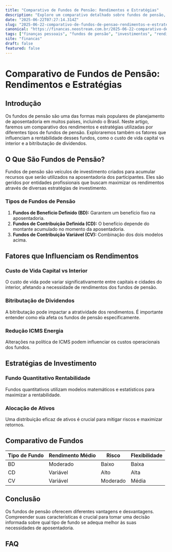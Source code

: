```yaml
---
title: "Comparativo de Fundos de Pensão: Rendimentos e Estratégias"
description: "Explore um comparativo detalhado sobre fundos de pensão, focando em rendimentos, estratégias e fatores que influenciam sua rentabilidade."
date: "2025-06-22T07:27:14.314Z"
slug: "2025-06-22-comparativo-de-fundos-de-pensao-rendimentos-e-estrategias"
canonical: "https://financas.neostream.com.br/2025-06-22-comparativo-de-fundos-de-pensao-rendimentos-e-estrategias"
tags: ["finanças pessoais", "fundos de pensão", "investimentos", "rendimento", "estratégia financeira"]
site: "financas"
draft: false
featured: false
---
```


# Comparativo de Fundos de Pensão: Rendimentos e Estratégias

## Introdução
Os fundos de pensão são uma das formas mais populares de planejamento de aposentadoria em muitos países, incluindo o Brasil. Neste artigo, faremos um comparativo dos rendimentos e estratégias utilizadas por diferentes tipos de fundos de pensão. Exploraremos também os fatores que influenciam a rentabilidade desses fundos, como o custo de vida capital vs interior e a bitributação de dividendos.

## O Que São Fundos de Pensão?
Fundos de pensão são veículos de investimento criados para acumular recursos que serão utilizados na aposentadoria dos participantes. Eles são geridos por entidades profissionais que buscam maximizar os rendimentos através de diversas estratégias de investimento.

### Tipos de Fundos de Pensão
1. **Fundos de Benefício Definido (BD):** Garantem um benefício fixo na aposentadoria.
2. **Fundos de Contribuição Definida (CD):** O benefício depende do montante acumulado no momento da aposentadoria.
3. **Fundos de Contribuição Variável (CV):** Combinação dos dois modelos acima.

## Fatores que Influenciam os Rendimentos
### Custo de Vida Capital vs Interior
O custo de vida pode variar significativamente entre capitais e cidades do interior, afetando a necessidade de rendimentos dos fundos de pensão.

### Bitributação de Dividendos
A bitributação pode impactar a atratividade dos rendimentos. É importante entender como ela afeta os fundos de pensão especificamente.

### Redução ICMS Energia
Alterações na política de ICMS podem influenciar os custos operacionais dos fundos.

## Estratégias de Investimento
### Fundo Quantitativo Rentabilidade
Fundos quantitativos utilizam modelos matemáticos e estatísticos para maximizar a rentabilidade.

### Alocação de Ativos
Uma distribuição eficaz de ativos é crucial para mitigar riscos e maximizar retornos.

## Comparativo de Fundos
| Tipo de Fundo | Rendimento Médio | Risco | Flexibilidade |
|---------------|-----------------|------|---------------|
| BD            | Moderado        | Baixo | Baixa         |
| CD            | Variável        | Alto  | Alta          |
| CV            | Variável        | Moderado | Média      |

## Conclusão
Os fundos de pensão oferecem diferentes vantagens e desvantagens. Compreender suas características é crucial para tomar uma decisão informada sobre qual tipo de fundo se adequa melhor às suas necessidades de aposentadoria.

## FAQ
